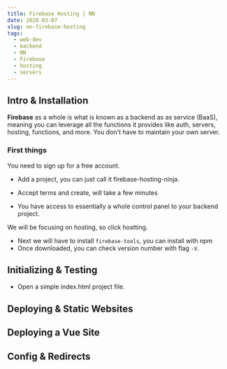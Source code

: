 ```yaml
---
title: Firebase Hosting | NN
date: 2020-03-07
slug: nn-firebase-hosting
tags:
  - web-dev
  - backend
  - NN
  - Firebase
  - hosting
  - servers
---
```


## Intro & Installation
**Firebase** as a whole is what is known as a backend as as service (BaaS), meaning you can leverage all the functions it provides like auth, servers, hosting, functions, and more. You don't have to maintain your own server.

### First things
You need to sign up for a free account.

- Add a project, you can just call it firebase-hosting-ninja.
- Accept terms and create, will take a few minutes
 
- You have access to essentially a whole control panel to your backend project.

We will be focusing on hosting, so click hostting.
- Next we will have to install `firebase-tools`, you can install with npm
- Once downloaded, you can check version number with flag `-V`.

## Initializing & Testing
- Open a simple index.html project file.




## Deploying & Static Websites

## Deploying a Vue Site


## Config & Redirects
